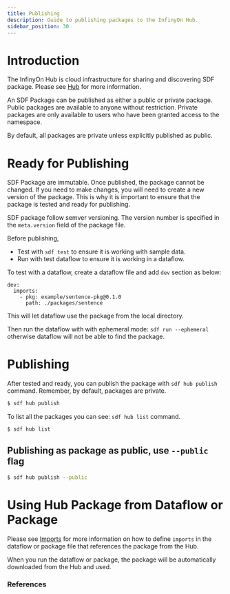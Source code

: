 ```yaml
---
title: Publishing
description: Guide to publishing packages to the InfinyOn Hub.
sidebar_position: 30
---
```


# Introduction

The InfinyOn Hub is cloud infrastructure for sharing and discovering SDF package.  Please see [Hub] for more information.

An SDF Package can be published as either a public or private package.  Public packages are available to anyone without restriction.  Private packages are only available to users who have been granted access to the namespace.

By default, all packages are private unless explicitly published as public.



# Ready for Publishing

SDF Package are immutable.  Once published, the package cannot be changed.  If you need to make changes, you will need to create a new version of the package.  This is why it is important to ensure that the package is tested and ready for publishing.

SDF package follow semver versioning.  The version number is specified in the `meta.version` field of the package file.

Before publishing,
- Test with `sdf test` to ensure it is working with sample data.
- Run with test dataflow to ensure it is working in a dataflow.

To test with a dataflow, create a dataflow file and add `dev` section as below: 
```
dev:
  imports:
    - pkg: example/sentence-pkg@0.1.0
      path: ./packages/sentence
```

This will let dataflow use the package from the local directory.

Then run the dataflow with with ephemeral mode: `sdf run --ephemeral` otherwise dataflow will not be able to find the package.

# Publishing

After tested and ready, you can publish the package with `sdf hub publish` command.  Remember, by default, packages are private.  

```bash
$ sdf hub publish
```

To list all the packages you can see: `sdf hub list` command.

```bash
$ sdf hub list
```

## Publishing as package as public, use `--public` flag

```bash
$ sdf hub publish --public
```


# Using Hub Package from Dataflow or Package

Please see [Imports] for more information on how to define `imports` in the dataflow or package file that references the package from the Hub.

When you run the dataflow or package, the package will be automatically downloaded from the Hub and used.

### References


[Hub]: /docs/hub/overview
[Imports]: sdf/concepts/imports.mdx
